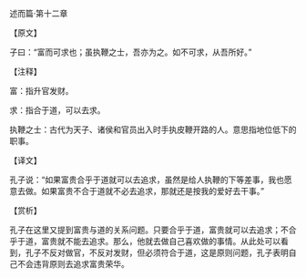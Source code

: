 

述而篇·第十二章

【原文】

子曰：“富而可求也；虽执鞭之士，吾亦为之。如不可求，从吾所好。”

【注释】

富：指升官发财。

求：指合于道，可以去求。

执鞭之士：古代为天子、诸侯和官员出入时手执皮鞭开路的人。意思指地位低下的职事。

【译文】

孔子说：“如果富贵合乎于道就可以去追求，虽然是给人执鞭的下等差事，我也愿意去做。如果富贵不合于道就不必去追求，那就还是按我的爱好去干事。”

【赏析】

孔子在这里又提到富贵与道的关系问题。只要合乎于道，富贵就可以去追求；不合乎于道，富贵就不能去追求。那么，他就去做自己喜欢做的事情。从此处可以看到，孔子不反对做官，不反对发财，但必须符合于道，这是原则问题，孔子表明自己不会违背原则去追求富贵荣华。

